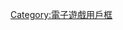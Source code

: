 {{Userbox
|border-c = #000000
|border-s = 1
|id-c = #FFFFFF
|id-s = 12
|id-fc = #FFFFFF
|info-c = #FF0000
|info-s = 8
|info-fc = #FFFFFF
|id = [[File:Nintendo Switch Console.png|45px|alt=NS]]
|info = 這個用戶擁有'''<big>[[任天堂Switch|<span style="color:white;">任天堂Switch</span>]]</big>'''。
}}<includeonly>[[Category:擁有任天堂Switch的維基人|{{PAGENAME}}]]</includeonly>
<noinclude>
{{DEFAULTSORT:#Nintendo Switch}}
[[Category:擁有任天堂Switch的維基人| ]]
[[Category:電子遊戲用戶框]]
</noinclude>